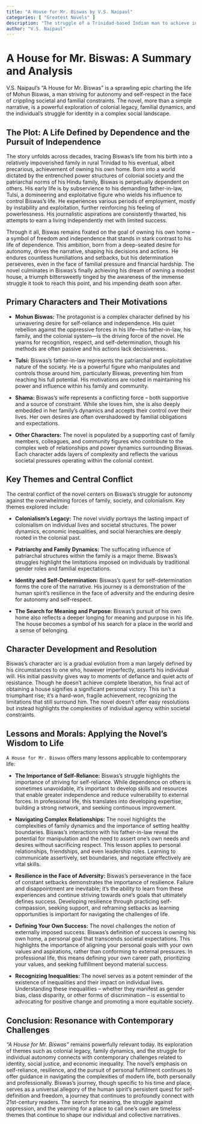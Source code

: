 ```yaml
---
title: "A House for Mr. Biswas by V.S. Naipaul"
categories: [ "Greatest Novels" ]
description: "The struggle of a Trinidad-based Indian man to achieve independence and identity."
author: "V.S. Naipaul"
---
```

# A House for Mr. Biswas: A Summary and Analysis

V.S. Naipaul's "A House for Mr. Biswas" is a sprawling epic charting the life of Mohun Biswas, a man striving for autonomy and self-respect in the face of crippling societal and familial constraints.  The novel, more than a simple narrative, is a powerful exploration of colonial legacy, familial dynamics, and the individual's struggle for identity in a complex social landscape.

## The Plot: A Life Defined by Dependence and the Pursuit of Independence

The story unfolds across decades, tracing Biswas's life from his birth into a relatively impoverished family in rural Trinidad to his eventual, albeit precarious, achievement of owning his own home.  Born into a world dictated by the entrenched power structures of colonial society and the patriarchal norms of his Hindu family, Biswas is perpetually dependent on others.  His early life is by subservience to his demanding father-in-law, Tulsi, a domineering and exploitative figure who wields his influence to control Biswas’s life.  He experiences various periods of employment, mostly by instability and exploitation, further reinforcing his feeling of powerlessness. His journalistic aspirations are consistently thwarted, his attempts to earn a living independently met with limited success.

Through it all, Biswas remains fixated on the goal of owning his own home – a symbol of freedom and independence that stands in stark contrast to his life of dependence. This ambition, born from a deep-seated desire for autonomy, drives the narrative, shaping his decisions and actions. He endures countless humiliations and setbacks, but his determination perseveres, even in the face of familial pressure and financial hardship. The novel culminates in Biswas's finally achieving his dream of owning a modest house, a triumph bittersweetly tinged by the awareness of the immense struggle it took to reach this point, and his impending death soon after.

## Primary Characters and Their Motivations

* **Mohun Biswas:** The protagonist is a complex character defined by his unwavering desire for self-reliance and independence. His quiet rebellion against the oppressive forces in his life—his father-in-law, his family, and the colonial system—is the driving force of the novel.  He yearns for recognition, respect, and self-determination, though his methods are often passive and his actions lack decisiveness.

* **Tulsi:** Biswas's father-in-law represents the patriarchal and exploitative nature of the society. He is a powerful figure who manipulates and controls those around him, particularly Biswas, preventing him from reaching his full potential.  His motivations are rooted in maintaining his power and influence within his family and community.

* **Shama:** Biswas's wife represents a conflicting force – both supportive and a source of constraint.  While she loves him, she is also deeply embedded in her family's dynamics and accepts their control over their lives. Her own desires are often overshadowed by familial obligations and expectations.

* **Other Characters:** The novel is populated by a supporting cast of family members, colleagues, and community figures who contribute to the complex web of relationships and power dynamics surrounding Biswas.  Each character adds layers of complexity and reflects the various societal pressures operating within the colonial context.

## Key Themes and Central Conflict

The central conflict of the novel centers on Biswas's struggle for autonomy against the overwhelming forces of family, society, and colonialism.  Key themes explored include:

* **Colonialism's Legacy:** The novel vividly portrays the lasting impact of colonialism on individual lives and societal structures. The power dynamics, economic inequalities, and social hierarchies are deeply rooted in the colonial past.

* **Patriarchy and Family Dynamics:** The suffocating influence of patriarchal structures within the family is a major theme. Biswas's struggles highlight the limitations imposed on individuals by traditional gender roles and familial expectations.

* **Identity and Self-Determination:** Biswas's quest for self-determination forms the core of the narrative. His journey is a demonstration of the human spirit's resilience in the face of adversity and the enduring desire for autonomy and self-respect.

* **The Search for Meaning and Purpose:** Biswas's pursuit of his own home also reflects a deeper longing for meaning and purpose in his life. The house becomes a symbol of his search for a place in the world and a sense of belonging.

## Character Development and Resolution

Biswas's character arc is a gradual evolution from a man largely defined by his circumstances to one who, however imperfectly, asserts his individual will. His initial passivity gives way to moments of defiance and quiet acts of resistance. Though he doesn't achieve complete liberation, his final act of obtaining a house signifies a significant personal victory. This isn't a triumphant rise; it's a hard-won, fragile achievement, recognizing the limitations that still surround him. The novel doesn't offer easy resolutions but instead highlights the complexities of individual agency within societal constraints.


## Lessons and Morals: Applying the Novel's Wisdom to Life

`A House for Mr. Biswas` offers many lessons applicable to contemporary life:

* **The Importance of Self-Reliance:** Biswas's struggle highlights the importance of striving for self-reliance. While dependence on others is sometimes unavoidable, it's important to develop skills and resources that enable greater independence and reduce vulnerability to external forces. In professional life, this translates into developing expertise, building a strong network, and seeking continuous improvement.

* **Navigating Complex Relationships:** The novel highlights the complexities of family dynamics and the importance of setting healthy boundaries.  Biswas's interactions with his father-in-law reveal the potential for manipulation and the need to assert one's own needs and desires without sacrificing respect.  This lesson applies to personal relationships, friendships, and even leadership roles. Learning to communicate assertively, set boundaries, and negotiate effectively are vital skills.

* **Resilience in the Face of Adversity:** Biswas's perseverance in the face of constant setbacks demonstrates the importance of resilience. Failure and disappointment are inevitable; it’s the ability to learn from these experiences and continue striving towards one's goals that ultimately defines success. Developing resilience through practicing self-compassion, seeking support, and reframing setbacks as learning opportunities is important for navigating the challenges of life.

* **Defining Your Own Success:** The novel challenges the notion of externally imposed success. Biswas's definition of success is owning his own home, a personal goal that transcends societal expectations. This highlights the importance of aligning your personal goals with your own values and aspirations, rather than conforming to external pressures. In professional life, this means defining your own career path, prioritizing your values, and seeking fulfillment beyond material success.

* **Recognizing Inequalities:** The novel serves as a potent reminder of the existence of inequalities and their impact on individual lives. Understanding these inequalities – whether they manifest as gender bias, class disparity, or other forms of discrimination – is essential to advocating for positive change and promoting a more equitable society.

## Conclusion: Resonance with Contemporary Challenges

*"A House for Mr. Biswas"* remains powerfully relevant today. Its exploration of themes such as colonial legacy, family dynamics, and the struggle for individual autonomy connects with contemporary challenges related to identity, social justice, and economic inequality.  The novel's emphasis on self-reliance, resilience, and the pursuit of personal fulfillment continues to offer guidance in navigating the complexities of modern life, both personally and professionally. Biswas’s journey, though specific to his time and place, serves as a universal allegory of the human spirit’s persistent quest for self-definition and freedom, a journey that continues to profoundly connect with 21st-century readers. The search for meaning, the struggle against oppression, and the yearning for a place to call one's own are timeless themes that continue to shape our individual and collective narratives.

